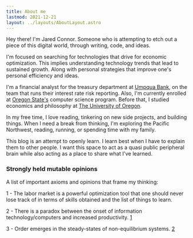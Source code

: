 ```yaml
---
title: About me
lastmod: 2021-12-21
layout: ../layouts/AboutLayout.astro
---
```


Hey there! I'm Jared Connor. Someone who is attempting to etch out a piece of this digital world, through writing, code, and ideas.

I'm focused on searching for technologies that drive for economic optimization. This implies understanding technology trends that lead to sustained growth. Along with personal strategies that improve one's personal efficiency and ideas.

I'm a financial analyst for the treasury department at [Umpqua Bank](https://www.umpquabank.com/), on the team that runs their interest rate risk reporting. Also, I'm currently enrolled at [Oregon State's](https://oregonstate.edu/) computer science program. Before that, I studied economics and philosophy at [The University of Oregon](https://www.uoregon.edu/).

In my free time, I love reading, tinkering on new side projects, and building things. When I need a break from thinking, I'm exploring the Pacific Northwest, reading, running, or spending time with my family.

This blog is an attempt to openly learn. I learn best when I have to explain them to other people. I want this space to act as a quasi public peripheral brain while also acting as a place to share what I've learned.

### Strongly held mutable opinions

A list of important axioms and opinions that frame my thinking:

1 - The labor market is a powerful optimization tool that one should never lose track of in terms of skills obtained and the list of things to learn.

2 - There is a paradox between the onset of information technology/computers and increased productivity. [1](https://cs.stanford.edu/people/eroberts/cs201/projects/productivity-paradox/background.html)

3 - Order emerges in the steady-states of non-equilibrium systems. [2](https://danco.substack.com/p/dancoland-part-2-just-so-stories?token=eyJ1c2VyX2lkIjoyMDg4MzY0MCwicG9zdF9pZCI6MzkwNzAxMDMsIl8iOiJWRG00RCIsImlhdCI6MTYzMDM0MDc1MCwiZXhwIjoxNjMwMzQ0MzUwLCJpc3MiOiJwdWItODYyMyIsInN1YiI6InBvc3QtcmVhY3Rpb24ifQ.TVQJLiOcFkEsg_T6HPMzLF0z9C2QxXg6m0ptl358jE0 '2')
